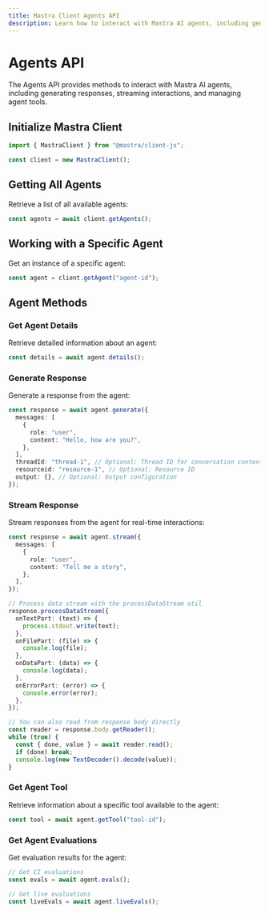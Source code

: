 ```yaml
---
title: Mastra Client Agents API
description: Learn how to interact with Mastra AI agents, including generating responses, streaming interactions, and managing agent tools using the client-js SDK.
---
```


# Agents API

The Agents API provides methods to interact with Mastra AI agents, including generating responses, streaming interactions, and managing agent tools.

## Initialize Mastra Client

```typescript
import { MastraClient } from "@mastra/client-js";

const client = new MastraClient();
```

## Getting All Agents

Retrieve a list of all available agents:

```typescript
const agents = await client.getAgents();
```

## Working with a Specific Agent

Get an instance of a specific agent:

```typescript
const agent = client.getAgent("agent-id");
```

## Agent Methods

### Get Agent Details

Retrieve detailed information about an agent:

```typescript
const details = await agent.details();
```

### Generate Response

Generate a response from the agent:

```typescript
const response = await agent.generate({
  messages: [
    {
      role: "user",
      content: "Hello, how are you?",
    },
  ],
  threadId: "thread-1", // Optional: Thread ID for conversation context
  resourceid: "resource-1", // Optional: Resource ID
  output: {}, // Optional: Output configuration
});
```

### Stream Response

Stream responses from the agent for real-time interactions:

```typescript
const response = await agent.stream({
  messages: [
    {
      role: "user",
      content: "Tell me a story",
    },
  ],
});

// Process data stream with the processDataStream util
response.processDataStream({
  onTextPart: (text) => {
    process.stdout.write(text);
  },
  onFilePart: (file) => {
    console.log(file);
  },
  onDataPart: (data) => {
    console.log(data);
  },
  onErrorPart: (error) => {
    console.error(error);
  },
});

// You can also read from response body directly
const reader = response.body.getReader();
while (true) {
  const { done, value } = await reader.read();
  if (done) break;
  console.log(new TextDecoder().decode(value));
}
```

### Get Agent Tool

Retrieve information about a specific tool available to the agent:

```typescript
const tool = await agent.getTool("tool-id");
```

### Get Agent Evaluations

Get evaluation results for the agent:

```typescript
// Get CI evaluations
const evals = await agent.evals();

// Get live evaluations
const liveEvals = await agent.liveEvals();
```
